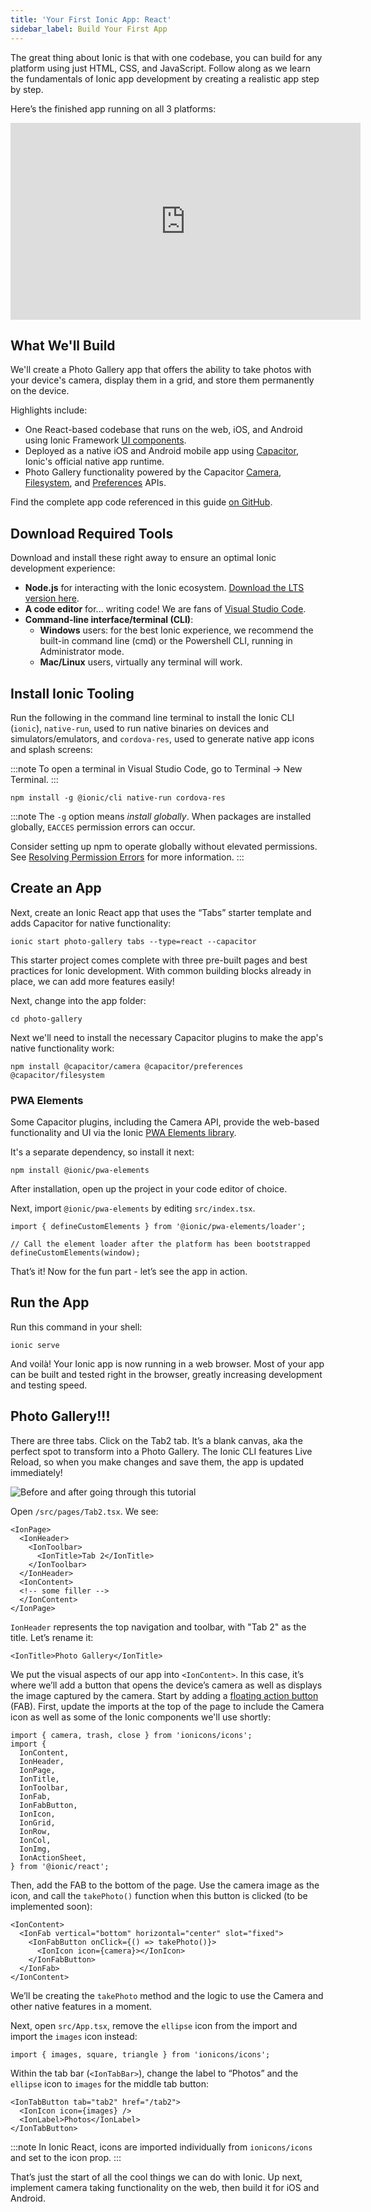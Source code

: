 ```yaml
---
title: 'Your First Ionic App: React'
sidebar_label: Build Your First App
---
```


<head>
  <title>React Apps | Build Your First Ionic Framework React Application</title>
  <meta
    name="description"
    content="Build your first Ionic React App. With one codebase, you can build an Ionic Framework application for any platform using just HTML, CSS, and JavaScript."
  />
</head>

The great thing about Ionic is that with one codebase, you can build for any platform using just HTML, CSS, and JavaScript. Follow along as we learn the fundamentals of Ionic app development by creating a realistic app step by step.

Here’s the finished app running on all 3 platforms:

<iframe
  width="560"
  height="315"
  src="https://www.youtube.com/embed/0ASQ13Y1Rk4"
  frameBorder="0"
  allow="accelerometer; autoplay; encrypted-media; gyroscope; picture-in-picture"
  allowFullScreen
></iframe>

## What We'll Build

We'll create a Photo Gallery app that offers the ability to take photos with your device's camera, display them in a grid, and store them permanently on the device.

Highlights include:

- One React-based codebase that runs on the web, iOS, and Android using Ionic Framework [UI components](https://ionicframework.com/docs/components).
- Deployed as a native iOS and Android mobile app using [Capacitor](https://capacitorjs.com), Ionic's official native app runtime.
- Photo Gallery functionality powered by the Capacitor [Camera](https://capacitorjs.com/docs/apis/camera), [Filesystem](https://capacitorjs.com/docs/apis/filesystem), and [Preferences](https://capacitorjs.com/docs/apis/preferences) APIs.

Find the complete app code referenced in this guide [on GitHub](https://github.com/ionic-team/photo-gallery-capacitor-react).

## Download Required Tools

Download and install these right away to ensure an optimal Ionic development experience:

- **Node.js** for interacting with the Ionic ecosystem. [Download the LTS version here](https://nodejs.org/en/).
- **A code editor** for... writing code! We are fans of [Visual Studio Code](https://code.visualstudio.com/).
- **Command-line interface/terminal (CLI)**:
  - **Windows** users: for the best Ionic experience, we recommend the built-in command line (cmd) or the Powershell
    CLI, running in Administrator mode.
  - **Mac/Linux** users, virtually any terminal will work.

## Install Ionic Tooling

Run the following in the command line terminal to install the Ionic CLI (`ionic`), `native-run`, used to run native binaries on devices and simulators/emulators, and `cordova-res`, used to generate native app icons and splash screens:

:::note
To open a terminal in Visual Studio Code, go to Terminal -> New Terminal.
:::

```shell
npm install -g @ionic/cli native-run cordova-res
```

:::note
The `-g` option means _install globally_. When packages are installed globally, `EACCES` permission errors can occur.

Consider setting up npm to operate globally without elevated permissions. See [Resolving Permission Errors](../developing/tips.md#resolving-permission-errors) for more information.
:::

## Create an App

Next, create an Ionic React app that uses the “Tabs” starter template and adds Capacitor for native functionality:

```shell
ionic start photo-gallery tabs --type=react --capacitor
```

This starter project comes complete with three pre-built pages and best practices for Ionic development. With common building blocks already in place, we can add more features easily!

Next, change into the app folder:

```shell
cd photo-gallery
```

Next we'll need to install the necessary Capacitor plugins to make the app's native functionality work:

```shell
npm install @capacitor/camera @capacitor/preferences @capacitor/filesystem
```

### PWA Elements

Some Capacitor plugins, including the Camera API, provide the web-based functionality and UI via the Ionic [PWA Elements library](https://github.com/ionic-team/pwa-elements).

It's a separate dependency, so install it next:

```shell
npm install @ionic/pwa-elements
```

After installation, open up the project in your code editor of choice.

Next, import `@ionic/pwa-elements` by editing `src/index.tsx`.

```tsx
import { defineCustomElements } from '@ionic/pwa-elements/loader';

// Call the element loader after the platform has been bootstrapped
defineCustomElements(window);
```

That’s it! Now for the fun part - let’s see the app in action.

## Run the App

Run this command in your shell:

```shell
ionic serve
```

And voilà! Your Ionic app is now running in a web browser. Most of your app can be built and tested right in the browser, greatly increasing development and testing speed.

## Photo Gallery!!!

There are three tabs. Click on the Tab2 tab. It’s a blank canvas, aka the perfect spot to transform into a Photo Gallery. The Ionic CLI features Live Reload, so when you make changes and save them, the app is updated immediately!

![Before and after going through this tutorial](/img/guides/react/first-app/live-reload.gif)

Open `/src/pages/Tab2.tsx`. We see:

```tsx
<IonPage>
  <IonHeader>
    <IonToolbar>
      <IonTitle>Tab 2</IonTitle>
    </IonToolbar>
  </IonHeader>
  <IonContent>
  <!-- some filler -->
  </IonContent>
</IonPage>
```

`IonHeader` represents the top navigation and toolbar, with "Tab 2" as the title. Let’s rename it:

```tsx
<IonTitle>Photo Gallery</IonTitle>
```

We put the visual aspects of our app into `<IonContent>`. In this case, it’s where we’ll add a button that opens the device’s camera as well as displays the image captured by the camera. Start by adding a [floating action button](https://ionicframework.com/docs/api/fab) (FAB). First, update the imports at the top of the page to include the Camera icon as well as some of the Ionic components we'll use shortly:

```tsx
import { camera, trash, close } from 'ionicons/icons';
import {
  IonContent,
  IonHeader,
  IonPage,
  IonTitle,
  IonToolbar,
  IonFab,
  IonFabButton,
  IonIcon,
  IonGrid,
  IonRow,
  IonCol,
  IonImg,
  IonActionSheet,
} from '@ionic/react';
```

Then, add the FAB to the bottom of the page. Use the camera image as the icon, and call the `takePhoto()` function when this button is clicked (to be implemented soon):

```tsx
<IonContent>
  <IonFab vertical="bottom" horizontal="center" slot="fixed">
    <IonFabButton onClick={() => takePhoto()}>
      <IonIcon icon={camera}></IonIcon>
    </IonFabButton>
  </IonFab>
</IonContent>
```

We’ll be creating the `takePhoto` method and the logic to use the Camera and other native features in a moment.

Next, open `src/App.tsx`, remove the `ellipse` icon from the import and import the `images` icon instead:

```tsx
import { images, square, triangle } from 'ionicons/icons';
```

Within the tab bar (`<IonTabBar>`), change the label to “Photos” and the `ellipse` icon to `images` for the middle tab button:

```tsx
<IonTabButton tab="tab2" href="/tab2">
  <IonIcon icon={images} />
  <IonLabel>Photos</IonLabel>
</IonTabButton>
```

:::note
In Ionic React, icons are imported individually from `ionicons/icons` and set to the icon prop.
:::

That’s just the start of all the cool things we can do with Ionic. Up next, implement camera taking functionality on the web, then build it for iOS and Android.
